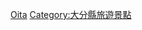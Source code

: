 {{日本行政區劃分類導航|溫泉}}
{{Commons category|Hot springs of Oita prefecture}}

[[Category:日本各都道府縣溫泉|Oita]]
[[Category:大分縣旅遊景點|Category:大分縣旅遊景點]]